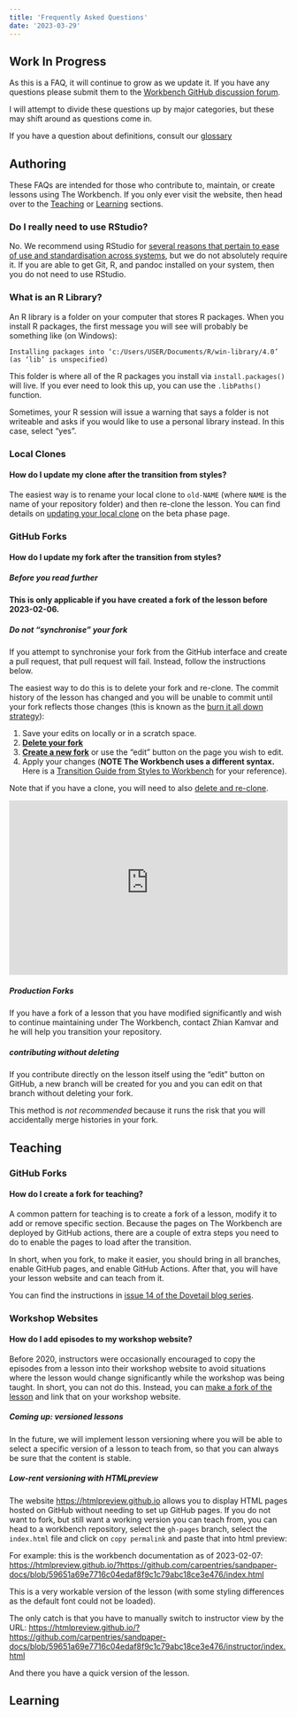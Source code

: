 ```yaml
---
title: 'Frequently Asked Questions'
date: '2023-03-29'
---
```


::: {.callout-caution}

## Work In Progress

As this is a FAQ, it will continue to grow as we update it. If you have any
questions please submit them to the [Workbench GitHub
discussion forum](https://github.com/carpentries/workbench/discussions).

I will attempt to divide these questions up by major categories, but these may
shift around as questions come in.

If you have a question about definitions, consult our [glossary](glossary.html)

:::

## Authoring

These FAQs are intended for those who contribute to, maintain, or create lessons
using The Workbench. If you only ever visit the website, then head over to 
the [Teaching](#teaching) or [Learning](#learning) sections.

### Do I really need to use RStudio? {#do-i-need-rstudio}

No. We recommend using RStudio for [several reasons that pertain to ease of
use and standardisation across systems](#recommend), but we do not absolutely
require it. If you are able to get Git, R, and pandoc installed on your system,
then you do not need to use RStudio.

### What is an R Library? {#what-is-an-r-library}

An R library is a folder on your computer that stores R packages. When you
install R packages, the first message you will see will probably be something
like (on Windows):

```
Installing packages into ‘c:/Users/USER/Documents/R/win-library/4.0’
(as ‘lib’ is unspecified)
```

This folder is where all of the R packages you install via `install.packages()`
will live. If you ever need to look this up, you can use the `.libPaths()`
function.

Sometimes, your R session will issue a warning that says a folder is not
writeable and asks if you would like to use a personal library instead. In this
case, select "yes".

### Local Clones


#### How do I update my clone after the transition from styles? {#update-clone-from-styles}

The easiest way is to rename your local clone to `old-NAME` (where `NAME` is the
name of your repository folder) and then re-clone the lesson. You can find
details on [updating your local clone](beta-phase.html#updating-clone) on the
beta phase page.

### GitHub Forks

#### How do I update my fork after the transition from styles? {#update-fork-from-styles}

::: {.callout-important}

##### Before you read further

**This is only applicable if you have created a fork of the lesson before
2023-02-06.**

:::

::: {.callout-important}

##### Do not "synchronise" your fork

If you attempt to synchronise your fork from the GitHub interface and create a
pull request, that pull request will fail. Instead, follow the instructions
below.

:::

The easiest way to do this is to delete your fork and re-clone. The commit
history of the lesson has changed and you will be unable to commit until your
fork reflects those changes (this is known as the [burn it all down
strategy](https://happygitwithr.com/burn.html)): 

1. Save your edits on locally or in a scratch space.
2. **[Delete your fork](https://docs.github.com/en/repositories/creating-and-managing-repositories/deleting-a-repository)** 
3. **[Create a new fork](https://docs.github.com/en/get-started/quickstart/fork-a-repo)** or use the "edit" button on the page you wish to edit.
4. Apply your changes (**NOTE The Workbench uses a different syntax.** Here is
   a [Transition Guide from Styles to
   Workbench](https://carpentries.github.io/workbench/transition-guide.html)
   for your reference). 

Note that if you have a clone, you will need to also [delete and re-clone](#update-clone-from-styles).

<iframe width="100%" height="315" src="https://www.youtube-nocookie.com/embed/9DVwy818MIE" title="YouTube video player" frameborder="0" allow="accelerometer; autoplay; clipboard-write; encrypted-media; gyroscope; picture-in-picture" allowfullscreen></iframe>

::: {.callout-note}

##### Production Forks

If you have a fork of a lesson that you have modified significantly and wish to
continue maintaining under The Workbench, contact Zhian Kamvar and he will help
you transition your repository. 

:::


::: {.callout-warning}

##### contributing without deleting

If you contribute directly on the lesson itself using the "edit" button on
GitHub, a new branch will be created for you and you can edit on that branch
without deleting your fork. 

This method is _not recommended_ because it runs the risk that you will
accidentally merge histories in your fork.

:::


## Teaching

### GitHub Forks

#### How do I create a fork for teaching? {#teaching-fork}

A common pattern for teaching is to create a fork of a lesson, modify it to add
or remove specific section. Because the pages on The Workbench are deployed by
GitHub actions, there are a couple of extra steps you need to do to enable the 
pages to load after the transition.

In short, when you fork, to make it easier, you should bring in all branches, 
enable GitHub pages, and enable GitHub Actions. After that, you will have your
lesson website and can teach from it.

You can find the instructions in [issue 14 of the Dovetail blog series](https://carpentries.org/blog/2023/01/dovetail-14/#tips-and-tricks-for-using-the-workbench).

### Workshop Websites

#### How do I add episodes to my workshop website?

Before 2020, instructors were occasionally encouraged to copy the episodes from
a lesson into their workshop website to avoid situations where the lesson would
change significantly while the workshop was being taught. In short, you can not
do this. Instead, you can [make a fork of the lesson](#teaching-fork) and link
that on your workshop website.

::: {.callout-note}

##### Coming up: versioned lessons

In the future, we will implement lesson versioning where you will be able to
select a specific version of a lesson to teach from, so that you can always be
sure that the content is stable.

:::

::: {.callout-tip}

##### Low-rent versioning with HTMLpreview

The website <https://htmlpreview.github.io> allows you to display HTML pages
hosted on GitHub without needing to set up GitHub pages. If you do not want to
fork, but still want a working version you can teach from, you can head to a 
workbench repository, select the `gh-pages` branch, select the `index.html` file
and click on `copy permalink` and paste that into html preview:

For example: this is the workbench documentation as of 2023-02-07: 
<https://htmlpreview.github.io/?https://github.com/carpentries/sandpaper-docs/blob/59651a69e7716c04edaf8f9c1c79abc18ce3e476/index.html>

This is a very workable version of the lesson (with some styling differences as
the default font could not be loaded). 

The only catch is that you have to manually switch to instructor view by the
URL:
<https://htmlpreview.github.io/?https://github.com/carpentries/sandpaper-docs/blob/59651a69e7716c04edaf8f9c1c79abc18ce3e476/instructor/index.html>

And there you have a quick version of the lesson. 

:::


## Learning
